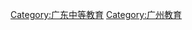 {{catmore|广州中学列表}}
{{commonscat|Middle Schools in Guangzhou}}
[[Category:广东中等教育|Category:广东中等教育]]
[[Category:广州教育|Category:广州教育]]